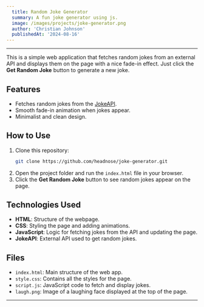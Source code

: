 ```yaml
---
  title: Random Joke Generator
  summary: A fun joke generator using js. 
  image: /images/projects/joke-generator.png
  author: 'Christian Johnson'
  publishedAt: '2024-08-16'
---
```


---
This is a simple web application that fetches random jokes from an external API and displays them on the page with a nice fade-in effect. Just click the **Get Random Joke** button to generate a new joke.

## Features
- Fetches random jokes from the [JokeAPI](https://jokeapi.dev/).
- Smooth fade-in animation when jokes appear.
- Minimalist and clean design.

## How to Use

1. Clone this repository:
   ```bash
   git clone https://github.com/headnose/joke-generator.git
   ```
2. Open the project folder and run the `index.html` file in your browser.
3. Click the **Get Random Joke** button to see random jokes appear on the page.

## Technologies Used
- **HTML**: Structure of the webpage.
- **CSS**: Styling the page and adding animations.
- **JavaScript**: Logic for fetching jokes from the API and updating the page.
- **JokeAPI**: External API used to get random jokes.

## Files

- `index.html`: Main structure of the web app.
- `style.css`: Contains all the styles for the page.
- `script.js`: JavaScript code to fetch and display jokes.
- `laugh.png`: Image of a laughing face displayed at the top of the page.

---
